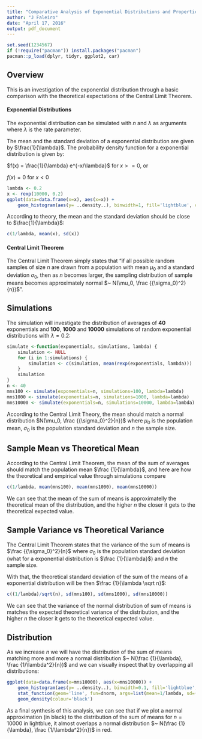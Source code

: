 ```yaml
---
title: "Comparative Analysis of Exponential Distributions and Properties of the Central Limit Theorem"
author: "J Faleiro"
date: "April 17, 2016"
output: pdf_document
---
```


```r
set.seed(1234567)
if (!require("pacman")) install.packages("pacman")
pacman::p_load(dplyr, tidyr, ggplot2, car)
```

## Overview

This is an investigation of the exponential distribution through a basic comparison with the theoretical expectations of the Central Limit Theorem. 

#### Exponential Distributions

The exponential distribution can be simulated with $n$ and $\lambda$ as arguments where $\lambda$ is the rate parameter. 

The mean and the standard deviation of a exponential distribution are given by $\frac{1}{\lambda}$. The probability density function for a exponential distribution is given by:

$f(x) = \frac{1}{\lambda} e^{-x/\lambda}$ for $x >= 0$, or

$f(x) = 0$ for $x < 0$

```r
lambda <- 0.2
x <- rexp(10000, 0.2)
ggplot(data=data.frame(x=x), aes(x=x)) +
    geom_histogram(aes(y= ..density..), binwidth=1, fill='lightblue', colour='black') 
```

According to theory, the mean and the standard deviation should be close to $\frac{1}{\lambda}$:

```r
c(1/lambda, mean(x), sd(x))
```

#### Central Limit Theorem

The Central Limit Theorem simply states that "if all possible random samples of size $n$ are drawn from a population with mean $\mu_0$ and a standard deviation $\sigma_0$, then as $n$ becomes larger, the sampling distribution of sample means becomes approximately normal $~ N(\mu_0, \frac {{\sigma_0}^2}{n})$".

## Simulations

The simulation will investigate the distribution of averages of **40** exponentials and **100**, **1000** and **10000** simulations of random exponential distributions with $\lambda = 0.2$:

```r
simulate <-function(exponentials, simulations, lambda) {
    simulation <- NULL
    for (i in 1:simulations) {
        simulation <- c(simulation, mean(rexp(exponentials, lambda)))
    }
    simulation
}
n <- 40
mns100 <- simulate(exponentials=n, simulations=100, lambda=lambda)
mns1000 <- simulate(exponentials=n, simulations=1000, lambda=lambda)
mns10000 <- simulate(exponentials=n, simulations=10000, lambda=lambda)
```

According to the Central Limit Theory, the mean should match a normal distribution $N(\mu_0, \frac {{\sigma_0}^2}{n})$ where $\mu_0$ is the population mean, $\sigma_0$ is the population standard deviation and $n$ the sample size.

## Sample Mean vs Theoretical Mean

According to the Central Limit Theorem, the mean of the sum of averages should match the population mean $\frac {1}{\lambda}$, and here are how the theoretical and empirical value through simulations compare

```r
c(1/lambda, mean(mns100), mean(mns1000), mean(mns10000))
```

We can see that the mean of the sum of means is approximatelly the theoretical mean of the distribution, and the higher $n$ the closer it gets to the theoretical expected value.

## Sample Variance vs Theoretical Variance

The Central Limit Theorem states that the variance of the sum of means is $\frac {{\sigma_0}^2}{n}$ where $\sigma_0$ is the population standard deviation (what for a exponential distribution is $\frac {1}{\lambda}$) and $n$ the sample size.

With that, the theoretical standard deviation of the sum of the means of a exponential distribution will be then $\frac {1}{\lambda \sqrt n}$:
```r
c((1/lambda)/sqrt(n), sd(mns100), sd(mns1000), sd(mns10000))
```
We can see that the variance of the normal distribution of sum of means is matches the expected theoretical variance of the distribution, and the higher $n$ the closer it gets to the theoretical expected value.

## Distribution

As we increase $n$ we will have the distribution of the sum of means matching more and more a normal distribution $~ N(\frac {1}{\lambda}, \frac {1/\lambda^2}{n})$ and we can visually inspect that by overlapping all distributions:

```r
ggplot(data=data.frame(x=mns10000), aes(x=mns10000)) +
    geom_histogram(aes(y= ..density..), binwidth=0.1, fill='lightblue', colour='black') +
    stat_function(geom='line', fun=dnorm, args=list(mean=1/lambda, sd=(1/lambda)/sqrt(n)), colour='red') +
    geom_density(colour='black')
```

As a final synthesis of this analysis, we can see that if we plot a normal approximation (in black) to the distribution of the sum of means for $n = 10000$ in lightblue, it almost overlaps a normal distribution $~ N(\frac {1}{\lambda}, \frac {1/\lambda^2}{n})$ in red.
